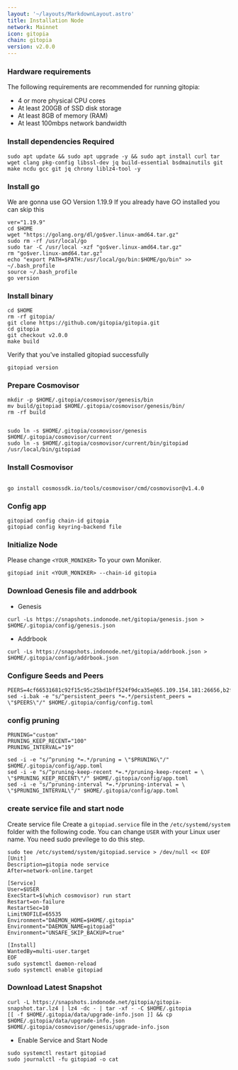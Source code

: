 ```yaml
---
layout: '~/layouts/MarkdownLayout.astro'
title: Installation Node
network: Mainnet
icon: gitopia
chain: gitopia
version: v2.0.0
---
```


### Hardware requirements

The following requirements are recommended for running gitopia:

- 4 or more physical CPU cores
- At least 200GB of SSD disk storage
- At least 8GB of memory (RAM)
- At least 100mbps network bandwidth


### Install dependencies Required

```
sudo apt update && sudo apt upgrade -y && sudo apt install curl tar wget clang pkg-config libssl-dev jq build-essential bsdmainutils git make ncdu gcc git jq chrony liblz4-tool -y
```

### Install go

We are gonna use GO Version 1.19.9
If you already have GO installed you can skip this 

```
ver="1.19.9"
cd $HOME
wget "https://golang.org/dl/go$ver.linux-amd64.tar.gz"
sudo rm -rf /usr/local/go
sudo tar -C /usr/local -xzf "go$ver.linux-amd64.tar.gz"
rm "go$ver.linux-amd64.tar.gz"
echo "export PATH=$PATH:/usr/local/go/bin:$HOME/go/bin" >> ~/.bash_profile
source ~/.bash_profile
go version
```

### Install binary

```
cd $HOME
rm -rf gitopia/
git clone https://github.com/gitopia/gitopia.git
cd gitopia
git checkout v2.0.0
make build
```

Verify that you've installed gitopiad successfully

```
gitopiad version
```

### Prepare Cosmovisor
```
mkdir -p $HOME/.gitopia/cosmovisor/genesis/bin
mv build/gitopiad $HOME/.gitopia/cosmovisor/genesis/bin/
rm -rf build


sudo ln -s $HOME/.gitopia/cosmovisor/genesis $HOME/.gitopia/cosmovisor/current
sudo ln -s $HOME/.gitopia/cosmovisor/current/bin/gitopiad /usr/local/bin/gitopiad
```

### Install Cosmovisor
```

go install cosmossdk.io/tools/cosmovisor/cmd/cosmovisor@v1.4.0
```

### Config app

```
gitopiad config chain-id gitopia
gitopiad config keyring-backend file
```

### Initialize Node

Please change `<YOUR_MONIKER>` To your own Moniker.

```
gitopiad init <YOUR_MONIKER> --chain-id gitopia
```

### Download Genesis file and addrbook

- Genesis

```
curl -Ls https://snapshots.indonode.net/gitopia/genesis.json > $HOME/.gitopia/config/genesis.json
```

- Addrbook

```
curl -Ls https://snapshots.indonode.net/gitopia/addrbook.json > $HOME/.gitopia/config/addrbook.json
```

### Configure Seeds and Peers

```
PEERS=4cf66531681c92f15c95c25bd1bff524f9dca35e@65.109.154.181:26656,b2f764694d52e09793d68259d584ece0c194b6fe@65.108.229.93:26656,082e95b5d5351e68dcfb24dff802f9064cfd5a4c@65.109.92.241:51056,a94aec7233f9fec2b2de4b5c9dab6ad979820b3d@65.109.104.118:60756,a0ebd1e5845148c47451452047c7c99621da195e@65.109.96.93:60556,4adfa5889675e1e91ea4459e15ff4a0ba53e7828@65.108.224.156:19656,12f6b84a23b054a6591c647c2a4456c40af65cce@5.9.147.22:24657,88497ab3bbbcc1e8545771f45020e738bcce590f@95.165.89.222:24136,abca18ed112719b4f0a23932797dba2733f0fd44@23.88.5.169:25656,976d95adec7f0d7fda4464df019fa538fa0bb4ce@144.76.97.251:44656,ffd761a9e0d86609de6dae5935f99451694051a9@34.28.130.17:26656,5b2df98ad73a0a81a5bd31da4489a9236a7d7a99@65.21.91.160:26867,712dd67b7abe08577d394e90a4930492c8f7d2ee@65.108.124.219:41656,dee34ce3265a8901b52edfef8914530e4a9d05af@gitopia.sergo.dev:12283,c35eb6124591bad21673e8d802898faa18e0352a@65.109.29.150:36656,f9b892ea2e8ed8aa83f7b98e7e47371c23b01924@213.239.207.175:36656,8105128854785c428cff7aeed4f8b44a0a478252@provider.boxedcloud.net:31527,8e42db619abe34afe8cb39d4a2d04ae5db5bdaaf@141.94.139.233:26656,de34c6491557c59bc5d73631fb73bf05cd726e3e@142.132.202.50:37656,50b42bb809f445eb59db844ef6550658ef51a391@79.143.179.196:43656,a5233e4359a39e09d7b261c200cdc014bbef76ad@65.108.8.247:11356,2330fa28b8613786c741778d057616e3b91a8ae9@95.217.192.230:21656,a0b6c89b4fe0f455a027080103bffd001f3b6248@65.21.134.202:26356
sed -i.bak -e "s/^persistent_peers *=.*/persistent_peers = \"$PEERS\"/" $HOME/.gitopia/config/config.toml
```

### config pruning

```
PRUNING="custom"
PRUNING_KEEP_RECENT="100"
PRUNING_INTERVAL="19"

sed -i -e "s/^pruning *=.*/pruning = \"$PRUNING\"/" $HOME/.gitopia/config/app.toml
sed -i -e "s/^pruning-keep-recent *=.*/pruning-keep-recent = \
\"$PRUNING_KEEP_RECENT\"/" $HOME/.gitopia/config/app.toml
sed -i -e "s/^pruning-interval *=.*/pruning-interval = \
\"$PRUNING_INTERVAL\"/" $HOME/.gitopia/config/app.toml
```


### create service file and start node

Create service file
Create a `gitopiad.service` file in the `/etc/systemd/system` folder with the following code. 
You can change `USER` with your Linux user name. You need sudo previlege to do this step.

```
sudo tee /etc/systemd/system/gitopiad.service > /dev/null << EOF
[Unit]
Description=gitopia node service
After=network-online.target

[Service]
User=$USER
ExecStart=$(which cosmovisor) run start
Restart=on-failure
RestartSec=10
LimitNOFILE=65535
Environment="DAEMON_HOME=$HOME/.gitopia"
Environment="DAEMON_NAME=gitopiad"
Environment="UNSAFE_SKIP_BACKUP=true"

[Install]
WantedBy=multi-user.target
EOF
sudo systemctl daemon-reload
sudo systemctl enable gitopiad
```

### Download Latest Snapshot
```
curl -L https://snapshots.indonode.net/gitopia/gitopia-snapshot.tar.lz4 | lz4 -dc - | tar -xf - -C $HOME/.gitopia
[[ -f $HOME/.gitopia/data/upgrade-info.json ]] && cp $HOME/.gitopia/data/upgrade-info.json $HOME/.gitopia/cosmovisor/genesis/upgrade-info.json
```

- Enable Service and Start Node

```
sudo systemctl restart gitopiad
sudo journalctl -fu gitopiad -o cat
```
